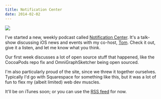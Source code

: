 ```yaml
---
title: Notification Center
date: 2014-02-02
---
```



 ![](./638949BC34F44390BEFFE14B28549654.jpg)

I've started a new, weekly podcast called [Notification Center](http://www.notificationcenter.tv). It's a talk-show discussing iOS news and events with my co-host, [Tom](http://twitter.com/swizzlr). Check it out, give it a listen, and let me know what you think.

Our first week discusses a lot of open source stuff that happened, like the CocoaPods repo fix and OmniGraphSketcher being open sourced.

I'm also particularly proud of the site, since we threw it together ourselves. Typically I'd go with Squarespace for something like this, but it was a lot of fun to flex my (albeit limited) web dev muscles.

It'll be on iTunes soon; or you can use the [RSS feed](http://www.notificationcenter.tv/feed.rss) for now.


  